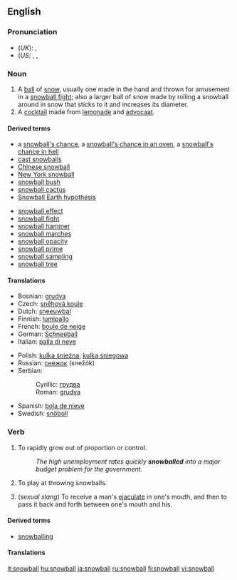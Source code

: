 {{See|Snowball}}
==English==

===Pronunciation===
*(''UK''): {{IPA|/ˈsnəʊbɔːl/}}, {{SAMPA|/"sn@UbO:l/}}
*(''US'': {{AHD|snōʹbôl}}, {{IPA|/ˈsnoʊbɔːl/}}, {{SAMPA|/"sn@UbO:l/}}

===Noun===
{{en-noun}}

# A [[ball]] of [[snow]], usually one made in the hand and thrown for amusement in a [[snowball fight]]; also a larger ball of snow made by rolling a snowball around in snow that sticks to it and increases its diameter.
# A [[cocktail]] made from [[lemonade]] and [[advocaat]].

====Derived terms====
{{top2}}
*a [[snowball's chance]], a [[snowball's chance in an oven]], a [[snowball's chance in hell]]
*[[cast snowballs]]
*[[Chinese snowball]]
*[[New York snowball]]
*[[snowball bush]]
*[[snowball cactus]]
*[[Snowball Earth hypothesis]]
{{mid2}}
*[[snowball effect]]
*[[snowball fight]]
*[[snowball hammer]]
*[[snowball marches]]
*[[snowball opacity]]
*[[snowball prime]]
*[[snowball sampling]]
*[[snowball tree]]
{{bottom}}

====Translations====
{{trans-top|ball of snow}}
*Bosnian: [[grudva]] {{f}}
*Czech: [[sněhová koule]] {{f}}
*Dutch: [[sneeuwbal]] {{m}}
*Finnish: [[lumipallo]]
*French: [[boule de neige]] {{f}}
*German: [[Schneeball]] {{m}}
*Italian: [[palla di neve]] {{f}}
{{trans-mid}}
*Polish: [[kulka śnieźna]], [[kulka śniegowa]] {{f}}
*Russian: [[снежок]] (snežók) {{m}}
*Serbian:
*:Cyrillic: [[грудва]] {{f}}
*:Roman: [[grudva#Serbian|grudva]] {{f}}
*Spanish: [[bola de nieve]] {{f}}
*Swedish: [[snöboll]] {{c}}
{{trans-bottom}}

{{trans-top|cocktail}}
{{trans-mid}}
{{trans-bottom}}

===Verb===
{{en-verb}}

# {{intransitive}} To rapidly grow out of proportion or control.
#:''The high unemployment rates quickly '''snowballed''' into a major budget problem for the government.''
# {{intransitive}} To play at throwing snowballs.
# {{intransitive}} (''sexual slang'') To receive a man's [[ejaculate]] in one's mouth, and then to pass it back and forth between one's mouth and his.

====Derived terms====
*[[snowballing]]<!--noun-->

====Translations====
{{trans-top|rapidly grow out of proportion or control}}
{{trans-mid}}
{{trans-bottom}}

{{trans-top|play at throwing snowballs}}
{{trans-mid}}
{{trans-bottom}}

{{trans-top|sexual slang: pass ejaculate from mouth to mouth}}
{{trans-mid}}
{{trans-bottom}}

[[it:snowball]]
[[hu:snowball]]
[[ja:snowball]]
[[ru:snowball]]
[[fi:snowball]]
[[vi:snowball]]